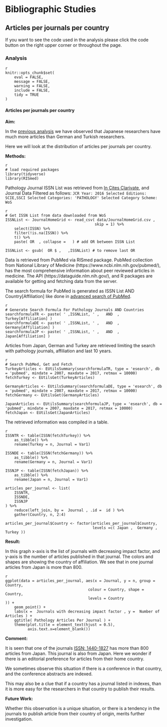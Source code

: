 # Bibliographic Studies

## Articles per journals per country


If you want to see the code used in the analysis please click the code button on the right upper corner or throughout the page.



### Analysis

```
{r eval=FALSE, include=FALSE, echo=TRUE}
knitr::opts_chunk$set(
	eval = FALSE,
	message = FALSE,
	warning = FALSE,
	include = FALSE,
	tidy = TRUE
)
```

#### Articles per journals per country

**Aim:**

In the [previous analysis](https://sbalci.github.io/pubmed/CountryBasedComparison.html) we have observed that Japanese researchers have much more articles than German and Turkish researchers.

Here we will look at the distribution of articles per journals per country. 


**Methods:**

```
{r , eval=FALSE, include=FALSE, echo=TRUE}
# load required packages
library(tidyverse)
library(RISmed)
```

Pathology Journal ISSN List was retrieved from [In Cites Clarivate](https://jcr.incites.thomsonreuters.com/), and Journal Data Filtered as follows: `JCR Year: 2016 Selected Editions: SCIE,SSCI Selected Categories: 'PATHOLOGY' Selected Category Scheme: WoS`

```
{r Get ISSN List from data downloaded from WoS, eval=FALSE, include=FALSE, echo=TRUE}
# Get ISSN List from data downloaded from WoS
ISSNList <- JournalHomeGrid <- read_csv( data/JournalHomeGrid.csv , 
                                        skip = 1) %>% 
    select(ISSN) %>% 
    filter(!is.na(ISSN)) %>% 
    t() %>% 
    paste( OR  , collapse =   ) # add OR between ISSN List

ISSNList <- gsub(  OR $ ,   ,ISSNList) # to remove last OR
```

Data is retrieved from PubMed via RISmed package.
PubMed collection from National Library of Medicine (https://www.ncbi.nlm.nih.gov/pubmed/), has the most comprehensive information about peer reviewed articles in medicine.
The API (https://dataguide.nlm.nih.gov/), and R packages are available for getting and fetching data from the server.

The search formula for PubMed is generated as  ISSN List AND Country[Affiliation]  like done in [advanced search of PubMed](https://www.ncbi.nlm.nih.gov/pubmed/advanced).

```
{r Generate Search Formula For Pathology Journals AND Countries, eval=FALSE, include=FALSE, echo=TRUE}
# Generate Search Formula For Pathology Journals AND Countries
searchformulaTR <- paste( ' ,ISSNList, ' ,   AND  ,  Turkey[Affiliation] )
searchformulaDE <- paste( ' ,ISSNList, ' ,   AND  ,  Germany[Affiliation] )
searchformulaJP <- paste( ' ,ISSNList, ' ,   AND  ,  Japan[Affiliation] )
```

Articles from Japan, German and Turkey are retrieved limiting the search with pathology journals, affiliation and last 10 years.

```
{r Search PubMed, eval=FALSE, include=FALSE, echo=TRUE}
# Search PubMed, Get and Fetch
TurkeyArticles <- EUtilsSummary(searchformulaTR, type = 'esearch', db = 'pubmed', mindate = 2007, maxdate = 2017, retmax = 10000)
fetchTurkey <- EUtilsGet(TurkeyArticles)

GermanyArticles <- EUtilsSummary(searchformulaDE, type = 'esearch', db = 'pubmed', mindate = 2007, maxdate = 2017, retmax = 10000)
fetchGermany <- EUtilsGet(GermanyArticles)

JapanArticles <- EUtilsSummary(searchformulaJP, type = 'esearch', db = 'pubmed', mindate = 2007, maxdate = 2017, retmax = 10000)
fetchJapan <- EUtilsGet(JapanArticles)
```

The retrieved information was compiled in a table.

```
{r eval=FALSE, include=FALSE, echo=TRUE}

ISSNTR <- table(ISSN(fetchTurkey)) %>% 
    as_tibble() %>% 
    rename(Turkey = n, Journal = Var1)

ISSNDE <- table(ISSN(fetchGermany)) %>% 
    as_tibble() %>% 
    rename(Germany = n, Journal = Var1)

ISSNJP <- table(ISSN(fetchJapan)) %>% 
    as_tibble() %>% 
    rename(Japan = n, Journal = Var1)

articles_per_journal <- list(
    ISSNTR,
    ISSNDE,
    ISSNJP
) %>%
    reduce(left_join, by =  Journal , .id =  id ) %>% 
    gather(Country, n, 2:4)

articles_per_journal$Country <- factor(articles_per_journal$Country,
                                       levels =c( Japan ,  Germany ,  Turkey ))

```



**Result:**

In this graph x-axis is the list of journals with decreasing impact factor, and y-axis is the number of articles published in that journal. The colors and shapes are showing the country of affiliation. We see that in one journal articles from Japan is more than 800.  

```
{r eval=FALSE, include=FALSE, echo=TRUE}
ggplot(data = articles_per_journal, aes(x = Journal, y = n, group = Country,
                                     colour = Country, shape = Country,
                                     levels = Country
)) +
    geom_point() +
    labs(x =  Journals with decreasing impact factor , y =  Number of Articles ) +
    ggtitle( Pathology Articles Per Journal ) + 
    theme(plot.title = element_text(hjust = 0.5),
          axis.text.x=element_blank())

```



**Comment:**

It is seen that one of the journals [ISSN: 1440-1827](https://onlinelibrary.wiley.com/page/journal/14401827/homepage/productinformation.html) has more than 800 articles from Japan. This journal is also from Japan. Here we wonder if there is an editorial preference for articles from their home country. 

We sometimes observe this situation if there is a conference in that country, and the conference abstracts are indexed. 

This may also be a clue that if a country has a journal listed in indexes, than it is more easy for the researchers in that country to publish their results.


**Future Work:**

Whether this observation is a unique situation, or there is a tendency in the journals to publish article from their country of origin, merits further investigation. 

